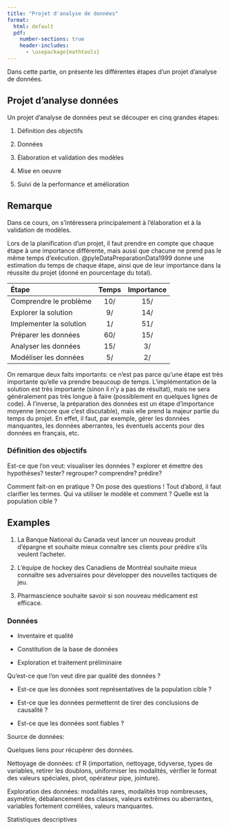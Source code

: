 ```yaml
--- 
title: "Projet d'analyse de données"
format: 
  html: default
  pdf:
    number-sections: true
    header-includes:
      - \usepackage{mathtools} 
---
```


Dans cette partie, on présente les différentes étapes d'un projet d'analyse de données. 


## Projet d'analyse données

Un projet d'analyse de données peut se découper en cinq grandes étapes: 

1. Définition des objectifs 

2. Données 

3. Élaboration et validation des modèles

4. Mise en oeuvre 

5. Suivi de la performance et amélioration 


::: {.callout-tip icon=false}
## Remarque

Dans ce cours, on s'intéressera principalement à l'élaboration et à la validation de modèles.

:::


Lors de la planification d'un projet, il faut prendre en compte que chaque étape à une importance différente, mais aussi que chacune ne prend pas le même temps d'exécution. @pyleDataPreparationData1999 donne une estimation du temps de chaque étape, ainsi que de leur importance dans la réussite du projet (donné en pourcentage du total).

| Étape | Temps | Importance |
| :---- | :---: | :--------: |
| Comprendre le problème | $10/%$ | $15/%$ |
| Explorer la solution | $9/%$ | $14/%$ |
| Implementer la solution | $1/%$ | $51/%$ |
| Préparer les données | $60/%$ | $15/%$ |
| Analyser les données | $15/%$ | $3/%$ |
| Modéliser les données | $5/%$ | $2/%$ |

On remarque deux faits importants: ce n'est pas parce qu'une étape est très importante qu'elle va prendre beaucoup de temps. L'implémentation de la solution est très importante (sinon il n'y a pas de résultat), mais ne sera généralement pas très longue à faire (possiblement en quelques lignes de code). À l'inverse, la préparation des données est un étape d'importance moyenne (encore que c'est discutable), mais elle prend la majeur partie du temps du projet. En effet, il faut, par exemple, gérer les données manquantes, les données aberrantes, les éventuels accents pour des données en français, etc.



### Définition des objectifs 

Est-ce que l'on veut: visualiser les données ? explorer et émettre des hypothèses? tester? regrouper? comprendre? prédire?

Comment fait-on en pratique ? On pose des questions ! Tout d'abord, il faut clarifier les termes. Qui va utiliser le modèle et comment ? Quelle est la population cible ?

::: {.callout-note icon=false}
## Examples

1. La Banque National du Canada veut lancer un nouveau produit d'épargne et souhaite mieux connaître ses clients pour prédire s'ils veulent l'acheter.

2. L'équipe de hockey des Canadiens de Montréal souhaite mieux connaître ses adversaires pour développer des nouvelles tactiques de jeu. 

3. Pharmascience souhaite savoir si son nouveau médicament est efficace.
:::


### Données 

* Inventaire et qualité 

* Constitution de la base de données

* Exploration et traitement préliminaire 

Qu'est-ce que l'on veut dire par qualité des données ?

* Est-ce que les données sont représentatives de la population cible ?

* Est-ce que les données permetternt de tirer des conclusions de causalité ?

* Est-ce que les données sont fiables ?

Source de données: 

Quelques liens pour récupérer des données.

Nettoyage de données: cf R (importation, nettoyage, tidyverse, types de variables, retirer les doublons, uniformiser les modalités, vérifier le format des valeurs spéciales, pivot, opérateur pipe, jointure).

Exploration des données: modalités rares, modalités trop nombreuses, asymétrie, débalancement des classes, valeurs extrêmes ou aberrantes, variables fortement corrélées, valeurs manquantes. 

Statistiques descriptives

